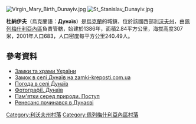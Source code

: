 {{coord|49|37|0|N|24|49|25|E|scale:100000|display=title}}

[[Image:Virgin_Mary_Birth_Dunayiv.jpg|right]]
[[Image:St_Stanislav_Dunayiv.jpg|right]]

'''杜納伊夫'''（烏克蘭語：'''Дунаїв'''）是[[烏克蘭|烏克蘭]]的城鎮，位於該國西部[[利沃夫州|利沃夫州]]，由[[佩列梅什利亞內區|佩列梅什利亞內區]]負責管轄，始建於1386年，面積2.84平方公里，海拔高度307米，2001年人口683，人口密度每平方公里240.49人。

==參考資料==
* [http://www.castles.com.ua/dunaev.html Замки та храми України] {{Wayback|url=http://www.castles.com.ua/dunaev.html |date=20190203003233 }}
* [http://zamki-kreposti.com.ua/lvovskaya-oblast/dunaevskij-zamok-dunaev Замок в селі Дунаїв на zamki-kreposti.com.ua] {{Wayback|url=http://zamki-kreposti.com.ua/lvovskaya-oblast/dunaevskij-zamok-dunaev |date=20200813021159 }} {{ref-ru}}
* [http://weather.in.ua/ua/l'vovskaja/7499 Погода в селі Дунаїв] {{Wayback|url=http://weather.in.ua/ua/l%27vovskaja/7499 |date=20201116200342 }}
* [http://mr-brut.livejournal.com/150769.html Фотографії. Дунаїв] {{Wayback|url=http://mr-brut.livejournal.com/150769.html |date=20201026013317 }}
* [http://postup.brama.com/usual.php?what=16986 Пам'ятки серед природи. Поступ] {{Wayback|url=http://postup.brama.com/usual.php?what=16986 |date=20171103124509 }}
* [http://zaxid.net/home/showSingleNews.do?renesans_pochinavsya_v_dunayevi&objectId=1286986 Ренесанс починався в Дунаєві] {{Wayback|url=http://zaxid.net/home/showSingleNews.do?renesans_pochinavsya_v_dunayevi&objectId=1286986 |date=20140421080823 }}

[[Category:利沃夫州村落|Category:利沃夫州村落]]
[[Category:佩列梅什利亞內區村落|Category:佩列梅什利亞內區村落]]


{{Lviv-geo-stub}}